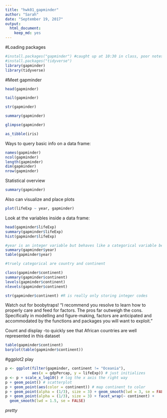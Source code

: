 ```yaml
---
title: "hwk01_gapminder"
author: "Sarah"
date: "September 19, 2017"
output: 
  html_document: 
    keep_md: yes
---
```


#Loading packages 

```r
#install.packages("gapminder") #caught up at 10:30 in class, poor notes - re-read #instructions to follow
#install.packages("tidyverse")
library(gapminder)
library(tidyverse)
```

#Meet gapminder

```r
head(gapminder)
```

```r
tail(gapminder)
```

```r
str(gapminder)
```

```r
summary(gapminder)
```

```r
glimpse(gapminder)

```

```r
as_tibble(iris)
```

Ways to query basic info on a data frame:

```r
names(gapminder)
ncol(gapminder)
length(gapminder)
dim(gapminder)
nrow(gapminder)
```

Statistical overview
```r
summary(gapminder)
```


Also can visualize and place plots 
```r
plot(lifeExp ~ year, gapminder)

```

Look at the variables inside a data frame: 

```r
head(gapminder$lifeExp)
summary(gapminder$lifeExp)
hist(gapminder$lifeExp)
```

```r
#year is an integer variable but behaves like a categorical variable becasue there are so few unique values 
summary(gapminder$year)
table(gapminder$year)

```


```r
#truely categorical are country and continent 

class(gapminder$continent)
summary(gapminder$continent)
levels(gapminder$continent)
nlevels(gapminder$continent)

str(gapminder$continent) #R is really only storing integer codes 

```

Watch out for boobytraps! "I recommend you resolve to learn how to properly care and feed for factors. The pros far outweigh the cons. Specifically in modelling and figure-making, factors are anticipated and accommodated by the functions and packages you will want to exploit."


Count and display
-to quickly see that African countries are well represented in this dataset
```r
table(gapminder$continent)
barplot(table(gapminder$continent))
```

#ggplot2 play
```r
p <- ggplot(filter(gapminder, continent != "Oceania"),
            aes(x = gdpPercap, y = lifeExp)) # just initializes
p <- p + scale_x_log10() # log the x axis the right way
p + geom_point() # scatterplot
p + geom_point(aes(color = continent)) # map continent to color
p + geom_point(alpha = (1/3), size = 3) + geom_smooth(lwd = 3, se = FALSE)
p + geom_point(alpha = (1/3), size = 3) + facet_wrap(~ continent) +
  geom_smooth(lwd = 1.5, se = FALSE)
```

*pretty*

